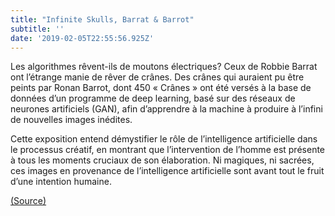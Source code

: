 ```yaml
---
title: "Infinite Skulls, Barrat & Barrot"
subtitle: ''
date: '2019-02-05T22:55:56.925Z'
---
```


Les algorithmes rêvent-ils de moutons électriques? Ceux de Robbie Barrat ont l’étrange
manie de rêver de crânes. Des crânes qui auraient pu être peints par Ronan Barrot, dont
450 « Crânes » ont été versés à la base de données d’un programme de deep learning,
basé sur des réseaux de neurones artificiels (GAN), afin d’apprendre à la machine à produire à l’infini de nouvelles images inédites.

Cette exposition entend démystifier le rôle de l’intelligence artificielle dans le processus
créatif, en montrant que l’intervention de l’homme est présente à tous les moments cruciaux de son élaboration. Ni magiques, ni sacrées, ces images en provenance de l’intelligence artificielle sont avant tout le fruit d’une intention humaine.

[(Source)](http://avant-galerie.com/Infinite-Skulls-Barrat-Barrot-dossier-presse-fr)
